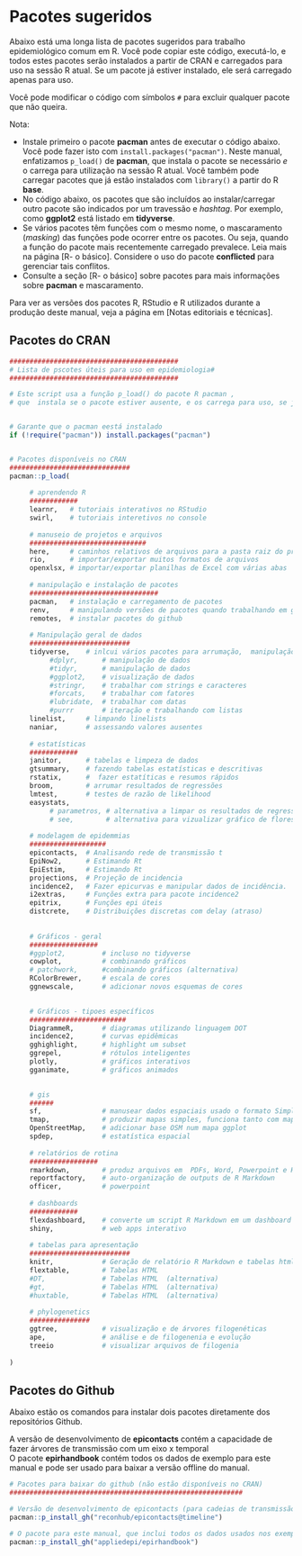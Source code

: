# Pacotes sugeridos

Abaixo está uma longa lista de pacotes sugeridos para trabalho epidemiológico comum em R. Você pode copiar este código, executá-lo, e todos estes pacotes serão instalados a partir de CRAN e carregados para uso na sessão R atual. Se um pacote já estiver instalado, ele será carregado apenas para uso.  

Você pode modificar o código com símbolos `#` para excluir qualquer pacote que não queira.  

Nota:  

* Instale primeiro o pacote **pacman** antes de executar o código abaixo. Você pode fazer isto com `install.packages("pacman")`. Neste manual, enfatizamos `p_load()` de **pacman**, que instala o pacote se necessário *e* o carrega para utilização na sessão R atual. Você também pode carregar pacotes que já estão instalados com `library()` a partir do R **base**.  
* No código abaixo, os pacotes que são incluídos ao instalar/carregar outro pacote são indicados por um travessão e *hashtag*. Por exemplo, como **ggplot2** está listado em **tidyverse**.  
* Se vários pacotes têm funções com o mesmo nome, o mascaramento (*masking*) das funções pode ocorrer entre os pacotes. Ou seja, quando a função do pacote mais recentemente carregado prevalece. Leia mais na página [R- o básico]. Considere o uso do pacote **conflicted** para gerenciar tais conflitos.  
* Consulte a seção [R- o básico] sobre pacotes para mais informações sobre **pacman** e mascaramento.  

Para ver as versões dos pacotes R, RStudio e R utilizados durante a produção deste manual, veja a página em [Notas editoriais e técnicas].  

## Pacotes do CRAN 

```r

##########################################
# Lista de pscotes úteis para uso em epidemiologia#
##########################################

# Este script usa a função p_load() do pacote R pacman , 
# que  instala se o pacote estiver ausente, e os carrega para uso, se já estiverem instalados


# Garante que o pacman eestá instalado
if (!require("pacman")) install.packages("pacman")


# Pacotes disponíveis no CRAN
##############################
pacman::p_load(
     
     # aprendendo R
     ############
     learnr,   # tutoriais interativos no RStudio 
     swirl,    # tutoriais interetivos no console
        
     # manuseio de projetos e arquivos 
     #############################
     here,     # caminhos relativos de arquivos para a pasta raiz do projeto 
     rio,      # importar/exportar muitos formatos de arquivos
     openxlsx, # importar/exportar planilhas de Excel com várias abas 
     
     # manipulação e instalação de pacotes
     ################################
     pacman,   # instalação e carregamento de pacotes
     renv,     # manipulando versões de pacotes quando trabalhando em grupos 
     remotes,  # instalar pacotes do github 
     
     # Manipulação geral de dados
     #########################
     tidyverse,    # inlcui vários pacotes para arrumação,  manipulação e apresentação de dados. 
          #dplyr,      # manipulação de dados
          #tidyr,      # manipulação de dados
          #ggplot2,    # visualização de dados
          #stringr,    # trabalhar com strings e caracteres
          #forcats,    # trabalhar com fatores
          #lubridate,  # trabalhar com datas
          #purrr       # iteração e trabalhando com listas
     linelist,     # limpando linelists
     naniar,       # assessando valores ausentes
     
     # estatísticas
     ############
     janitor,      # tabelas e limpeza de dados
     gtsummary,    # fazendo tabelas estatísticas e descritivas
     rstatix,      #  fazer estatíticas e resumos rápidos 
     broom,        # arrumar resultados de regressões 
     lmtest,       # testes de razão de likelihood
     easystats,
          # parametros, # alternativa a limpar os resultados de regressões. 
          # see,        # alternativa para vizualizar gráfico de floresta. 
     
     # modelagem de epidemmias
     ###################
     epicontacts,  # Analisando rede de transmissão t
     EpiNow2,      # Estimando Rt 
     EpiEstim,     # Estimando Rt 
     projections,  # Projeção de incidencia
     incidence2,   # Fazer epicurvas e manipular dados de incidência. 
     i2extras,     # Funções extra para pacote incidence2 
     epitrix,      # Funções epi úteis
     distcrete,    # Distribuições discretas com delay (atraso)
     
     
     # Gráficos - geral
     #################
     #ggplot2,         # incluso no tidyverse
     cowplot,          # combinando gráficos
     # patchwork,      #combinando gráficos (alternativa)     
     RColorBrewer,     # escala de cores
     ggnewscale,       # adicionar novos esquemas de cores

     
     # Gráficos - tipoes específicos
     ########################
     DiagrammeR,       # diagramas utilizando linguagem DOT
     incidence2,       # curvas epidêmicas
     gghighlight,      # highlight um subset
     ggrepel,          # rótulos inteligentes
     plotly,           # gráficos interativos
     gganimate,        # gráficos animados

     
     # gis
     ######
     sf,               # manusear dados espaciais usado o formato Simple Feature 
     tmap,             # produzir mapas simples, funciona tanto com mapas estáticos ou interativos
     OpenStreetMap,    # adicionar base OSM num mapa ggplot
     spdep,            # estatística espacial
     
     # relatórios de rotina
     #################
     rmarkdown,        # produz arquivos em  PDFs, Word, Powerpoint e HTML 
     reportfactory,    # auto-organização de outputs de R Markdown
     officer,          # powerpoint
     
     # dashboards
     ############
     flexdashboard,    # converte um script R Markdown em um dashboard
     shiny,            # web apps interativo
     
     # tabelas para apresentação
     #########################
     knitr,            # Geração de relatório R Markdown e tabelas html 
     flextable,        # Tabelas HTML 
     #DT,              # Tabelas HTML  (alternativa)
     #gt,              # Tabelas HTML  (alternativa)
     #huxtable,        # Tabelas HTML  (alternativa)
     
     # phylogenetics
     ###############
     ggtree,           # visualização e de árvores filogenéticas 
     ape,              # análise e de filogenenia e evolução
     treeio            # visualizar arquivos de filogenia
 
)

```

## Pacotes do Github  

Abaixo estão os comandos para instalar dois pacotes diretamente dos repositórios Github.  

A versão de desenvolvimento de **epicontacts** contém a capacidade de fazer árvores de transmissão com um eixo x temporal  
O pacote **epirhandbook** contém todos os dados de exemplo para este manual e pode ser usado para baixar a versão offline do manual.  


```r
# Pacotes para baixar do github (não estão disponíveis no CRAN)
##########################################################

# Versão de desenvolvimento de epicontacts (para cadeias de transmissão com tempo no  eixo x)
pacman::p_install_gh("reconhub/epicontacts@timeline")

# O pacote para este manual, que inclui todos os dados usados nos exemplos 
pacman::p_install_gh("appliedepi/epirhandbook")



```

